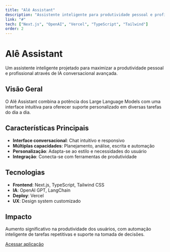 ```yaml
---
title: "Alê Assistant"
description: "Assistente inteligente para produtividade pessoal e profissional"
link: "#"
tech: ["Next.js", "OpenAI", "Vercel", "TypeScript", "Tailwind"]
order: 2
---
```


# Alê Assistant

Um assistente inteligente projetado para maximizar a produtividade pessoal e profissional através de IA conversacional avançada.

## Visão Geral

O Alê Assistant combina a potência dos Large Language Models com uma interface intuitiva para oferecer suporte personalizado em diversas tarefas do dia a dia.

## Características Principais

- **Interface conversacional**: Chat intuitivo e responsivo
- **Múltiplas capacidades**: Planejamento, análise, escrita e automação
- **Personalização**: Adapta-se ao estilo e necessidades do usuário
- **Integração**: Conecta-se com ferramentas de produtividade

## Tecnologias

- **Frontend**: Next.js, TypeScript, Tailwind CSS
- **IA**: OpenAI GPT, LangChain
- **Deploy**: Vercel
- **UX**: Design system customizado

## Impacto

Aumento significativo na produtividade dos usuários, com automação inteligente de tarefas repetitivas e suporte na tomada de decisões.

[Acessar aplicação](#)